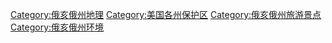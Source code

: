 {{Commonscat|Protected areas of Ohio}}

[[Category:俄亥俄州地理|Category:俄亥俄州地理]]
[[Category:美国各州保护区|Category:美国各州保护区]]
[[Category:俄亥俄州旅游景点|Category:俄亥俄州旅游景点]]
[[Category:俄亥俄州环境|Category:俄亥俄州环境]]